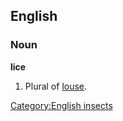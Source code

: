 ==English==
===Noun===
'''lice'''

#Plural of [[louse]].

<!--Do not add anything further (translations, etc) to this sense - add them at "louse"-->

[[Category:English insects]]